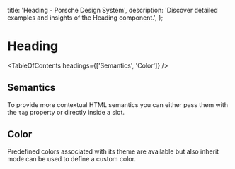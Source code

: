 
  title: 'Heading - Porsche Design System',
  description: 'Discover detailed examples and insights of the Heading component.',
};

# Heading <ComponentStatus tagName="p-heading"></ComponentStatus>

<TableOfContents headings={['Semantics', 'Color']} />

## Semantics

To provide more contextual HTML semantics you can either pass them with the `tag` property or directly inside a slot.

<ComponentStory story={headingStorySemantics} />

## Color

Predefined colors associated with its theme are available but also inherit mode can be used to define a custom color.

<ComponentStory story={headingStoryCustomColor} />
